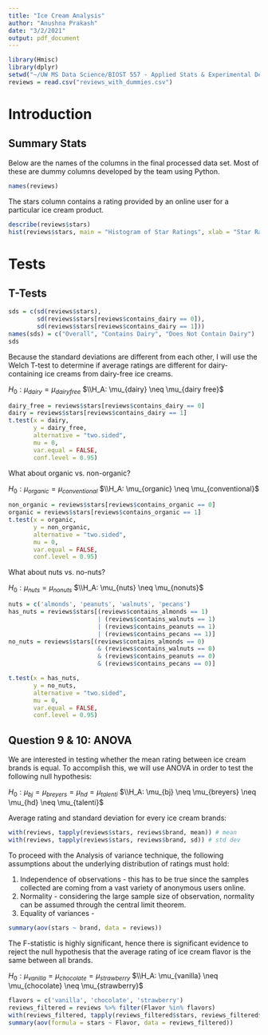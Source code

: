 ---
title: "Ice Cream Analysis"
author: "Anushna Prakash"
date: "3/2/2021"
output: pdf_document
---

```{r, echo = FALSE}
library(Hmisc)
library(dplyr)
setwd("~/UW MS Data Science/BIOST 557 - Applied Stats & Experimental Design/Ice Cream Project")
reviews = read.csv("reviews_with_dummies.csv")

```

# Introduction
## Summary Stats
Below are the names of the columns in the final processed data set. Most of these are dummy columns developed by the team using Python.

```{r, echo = FALSE}
names(reviews)
```
The stars column contains a rating provided by an online user for a particular ice cream product.
```{r, echo = FALSE}
describe(reviews$stars)
hist(reviews$stars, main = "Histogram of Star Ratings", xlab = "Star Rating")
```
# Tests

## T-Tests

``` {r}
sds = c(sd(reviews$stars),
        sd(reviews$stars[reviews$contains_dairy == 0]),
        sd(reviews$stars[reviews$contains_dairy == 1]))
names(sds) = c("Overall", "Contains Dairy", "Does Not Contain Dairy")
sds
```

Because the standard deviations are different from each other, I will use the Welch T-test to determine if average ratings are different for dairy-containing ice creams from dairy-free ice creams.

$H_0: \mu_{dairy} = \mu_{dairy free}$
$\\H_A: \mu_{dairy} \neq \mu_{dairy free}$

```{r}
dairy_free = reviews$stars[reviews$contains_dairy == 0]
dairy = reviews$stars[reviews$contains_dairy == 1]
t.test(x = dairy, 
       y = dairy_free, 
       alternative = "two.sided", 
       mu = 0, 
       var.equal = FALSE,
       conf.level = 0.95)

```
What about organic vs. non-organic?

$H_0: \mu_{organic} = \mu_{conventional}$
$\\H_A: \mu_{organic} \neq \mu_{conventional}$


```{r}
non_organic = reviews$stars[reviews$contains_organic == 0]
organic = reviews$stars[reviews$contains_organic == 1]
t.test(x = organic, 
       y = non_organic, 
       alternative = "two.sided",
       mu = 0,
       var.equal = FALSE,
       conf.level = 0.95)
```

What about nuts vs. no-nuts?

$H_0: \mu_{nuts} = \mu_{nonuts}$
$\\H_A: \mu_{nuts} \neq \mu_{nonuts}$


```{r}
nuts = c('almonds', 'peanuts', 'walnuts', 'pecans')
has_nuts = reviews$stars[(reviews$contains_almonds == 1)
                         | (reviews$contains_walnuts == 1)
                         | (reviews$contains_peanuts == 1)
                         | (reviews$contains_pecans == 1)]
no_nuts = reviews$stars[(reviews$contains_almonds == 0)
                         & (reviews$contains_walnuts == 0)
                         & (reviews$contains_peanuts == 0)
                         & (reviews$contains_pecans == 0)]

t.test(x = has_nuts, 
       y = no_nuts,
       alternative = "two.sided",
       mu = 0,
       var.equal = FALSE,
       conf.level = 0.95)
```

## Question 9 & 10: ANOVA
We are interested in testing whether the mean rating between ice cream brands is equal. To accomplish this, we will use ANOVA in order to test the following null hypothesis:

$H_0: \mu_{bj} = \mu_{breyers} = \mu_{hd} = \mu_{talenti}$
$\\H_A: \mu_{bj} \neq \mu_{breyers} \neq \mu_{hd} \neq \mu_{talenti}$

Average rating and standard deviation for every ice cream brands:
```{r}
with(reviews, tapply(reviews$stars, reviews$brand, mean)) # mean
with(reviews, tapply(reviews$stars, reviews$brand, sd)) # std dev
```

To proceed with the Analysis of variance technique, the following assumptions about the underlying distribution of ratings must hold:

1) Independence of observations - this has to be true since the samples collected are coming from a vast variety of anonymous users online.
2) Normality - considering the large sample size of observation, normality can be assumed through the central limit theorem.
3) Equality of variances - 

```{r}
summary(aov(stars ~ brand, data = reviews))
```

The F-statistic is highly significant, hence there is significant evidence to reject the null hypothesis that the average rating of ice cream flavor is the same between all brands.


$H_0: \mu_{vanilla} = \mu_{chocolate} = \mu_{strawberry}$
$\\H_A: \mu_{vanilla} \neq \mu_{chocolate} \neq \mu_{strawberry}$

```{r}
flavors = c('vanilla', 'chocolate', 'strawberry')
reviews_filtered = reviews %>% filter(Flavor %in% flavors)
with(reviews_filtered, tapply(reviews_filtered$stars, reviews_filtered$Flavor, mean)) # mean
summary(aov(formula = stars ~ Flavor, data = reviews_filtered))

```